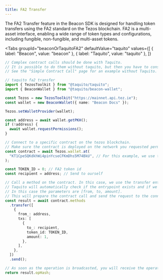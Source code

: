 ```yaml
---
title: FA2 Transfer
---
```



The FA2 Transfer feature in the Beacon SDK is designed for handling token transfers using the FA2 standard on the Tezos blockchain. FA2 is a multi-asset interface, enabling a wide range of token types and configurations, including fungible, non-fungible, and multi-asset tokens.

<Tabs
  groupId="beaconOrTaquitoFA2"
  defaultValue="taquito"
  values={[
    { label: "Beacon", value: "beacon" },
    { label: "Taquito", value: "taquito" },
  ]}
>
  <TabItem value="beacon">

```ts
// Complex contract calls should be done with Taquito.
// It is possible to do them without taquito, but then you have to construct the parameters yourself.
// See the "Simple Contract Call" page for an example without Taquito.
```

</TabItem>

  <TabItem value="taquito">

```ts live
// taquito fa2 transfer
import { TezosToolkit } from "@taquito/taquito";
import { BeaconWallet } from "@taquito/beacon-wallet";

const Tezos = new TezosToolkit("https://mainnet.api.tez.ie");
const wallet = new BeaconWallet({ name: "Beacon Docs" });

Tezos.setWalletProvider(wallet);

const address = await wallet.getPKH();
if (!address) {
  await wallet.requestPermissions();
}

// Connect to a specific contract on the tezos blockchain.
// Make sure the contract is deployed on the network you requested permissions for.
const contract = await Tezos.wallet.at(
  "KT1CpeSQKdkhWi4pinYcseCFKmDhs5M74BkU", // For this example, we use the tzcolors contract on mainnet.
);

const TOKEN_ID = 0; // FA2 token id
const recipient = address; // Send to ourself

// Call a method on the contract. In this case, we use the transfer entrypoint.
// Taquito will automatically check if the entrypoint exists and if we call it with the right parameters.
// In this case the parameters are [from, to, amount].
// This will prepare the contract call and send the request to the connected wallet.
const result = await contract.methods
  .transfer([
    {
      from_: address,
      txs: [
        {
          to_: recipient,
          token_id: TOKEN_ID,
          amount: 1,
        },
      ],
    },
  ])
  .send();

// As soon as the operation is broadcasted, you will receive the operation hash
return result.opHash;
```

</TabItem>
</Tabs>

